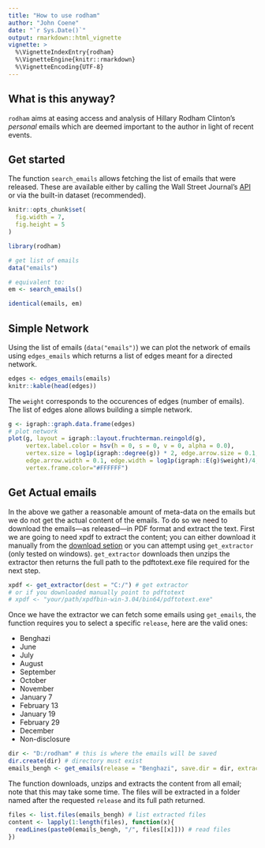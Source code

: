 ---
title: "How to use rodham"
author: "John Coene"
date: "`r Sys.Date()`"
output: rmarkdown::html_vignette
vignette: >
  %\VignetteIndexEntry{rodham}
  %\VignetteEngine{knitr::rmarkdown}
  %\VignetteEncoding{UTF-8}
---

## What is this anyway?

`rodham` aims at easing access and analysis of Hillary Rodham Clinton's *personal* emails which are deemed important to the author in light of recent events.

## Get started

The function `search_emails` allows fetching the list of emails that were released. These are available either by calling the Wall Street Journal's [API](graphics.wsj.com/hillary-clinton-email-documents/) or via the built-in dataset (recommended).

```{r opts, echo=FALSE}
knitr::opts_chunk$set(
  fig.width = 7,
  fig.height = 5
)
```

```{r setup, echo=TRUE, eval=TRUE}
library(rodham)

# get list of emails
data("emails")

# equivalent to:
em <- search_emails()

identical(emails, em)
```

## Simple Network

Using the list of emails (`data("emails")`) we can plot the network of emails using `edges_emails` which returns a list of edges meant for a directed network.

```{r edges, echo=TRUE, eval=TRUE}
edges <- edges_emails(emails)
knitr::kable(head(edges))
```

The `weight` corresponds to the occurences of edges (number of emails). The list of edges alone allows building a simple network.

```{r simple network, echo=TRUE, eval=TRUE}
g <- igraph::graph.data.frame(edges)
# plot network
plot(g, layout = igraph::layout.fruchterman.reingold(g),
     vertex.label.color = hsv(h = 0, s = 0, v = 0, alpha = 0.0), 
     vertex.size = log1p(igraph::degree(g)) * 2, edge.arrow.size = 0.1, 
     edge.arrow.width = 0.1, edge.width = log1p(igraph::E(g)$weight)/4,
     vertex.frame.color="#FFFFFF")
```

## Get Actual emails

In the above we gather a reasonable amount of meta-data on the emails but we do not get the actual content of the emails. To do so we need to download the emails---as released---in PDF format and extract the text. First we are going to need xpdf to extract the content; you can either download it manually from the [download setion](www.foolabs.com/xpdf/download.html) or you can attempt using  `get_extractor` (only tested on windows).
`get_extractor` downloads then unzips the extractor then returns the full path to the pdftotext.exe file required for the next step.

```{r get extractor, echo=TRUE, eval=FALSE}
xpdf <- get_extractor(dest = "C:/") # get extractor
# or if you downloaded manually point to pdftotext
# xpdf <- "your/path/xpdfbin-win-3.04/bin64/pdftotext.exe"
```

Once we have the extractor we can fetch some emails using `get_emails`, the function requires you to select a specific `release`, here are the valid ones:

* Benghazi
* June
* July
* August
* September
* October
* November
* January 7
* February 13
* January 19
* February 29
* December
* Non-disclosure

```{r get emails, echo=TRUE, eval=FALSE}
dir <- "D:/rodham" # this is where the emails will be saved
dir.create(dir) # directory must exist
emails_bengh <- get_emails(release = "Benghazi", save.dir = dir, extractor = xpdf)
```

The function downloads, unzips and extracts the content from all email; note that this may take some time. The files will be extracted in a folder named after the requested `release` and its full path returned.

```{r read emails, echo=TRUE, eval=FALSE}
files <- list.files(emails_bengh) # list extracted files
content <- lapply(1:length(files), function(x){
  readLines(paste0(emails_bengh, "/", files[[x]])) # read files
})
```
